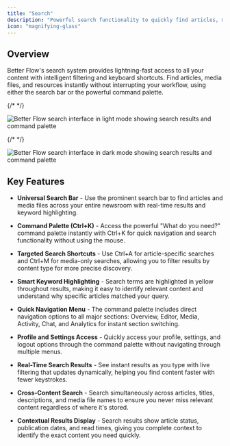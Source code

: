 ```yaml
---
title: "Search"
description: "Powerful search functionality to quickly find articles, media, and content across your newsroom. Access everything instantly with keyboard shortcuts and smart filtering."
icon: "magnifying-glass"
---
```


## Overview

Better Flow's search system provides lightning-fast access to all your content with intelligent filtering and keyboard shortcuts. Find articles, media files, and resources instantly without interrupting your workflow, using either the search bar or the powerful command palette.

{/* <!-- Light mode image --> */}

<img
  className="block dark:hidden"
  src="/images/search-light.png"
  alt="Better Flow search interface in light mode showing search results and command palette"
/>

{/* <!-- Dark mode image --> */}

<img
  className="hidden dark:block"
  src="/images/search-dark.png"
  alt="Better Flow search interface in dark mode showing search results and command palette"
/>

## Key Features

- **Universal Search Bar** - Use the prominent search bar to find articles and media files across your entire newsroom with real-time results and keyword highlighting.

- **Command Palette (Ctrl+K)** - Access the powerful "What do you need?" command palette instantly with Ctrl+K for quick navigation and search functionality without using the mouse.

- **Targeted Search Shortcuts** - Use Ctrl+A for article-specific searches and Ctrl+M for media-only searches, allowing you to filter results by content type for more precise discovery.

- **Smart Keyword Highlighting** - Search terms are highlighted in yellow throughout results, making it easy to identify relevant content and understand why specific articles matched your query.

- **Quick Navigation Menu** - The command palette includes direct navigation options to all major sections: Overview, Editor, Media, Activity, Chat, and Analytics for instant section switching.

- **Profile and Settings Access** - Quickly access your profile, settings, and logout options through the command palette without navigating through multiple menus.

- **Real-Time Search Results** - See instant results as you type with live filtering that updates dynamically, helping you find content faster with fewer keystrokes.

- **Cross-Content Search** - Search simultaneously across articles, titles, descriptions, and media file names to ensure you never miss relevant content regardless of where it's stored.

- **Contextual Results Display** - Search results show article status, publication dates, and read times, giving you complete context to identify the exact content you need quickly.
